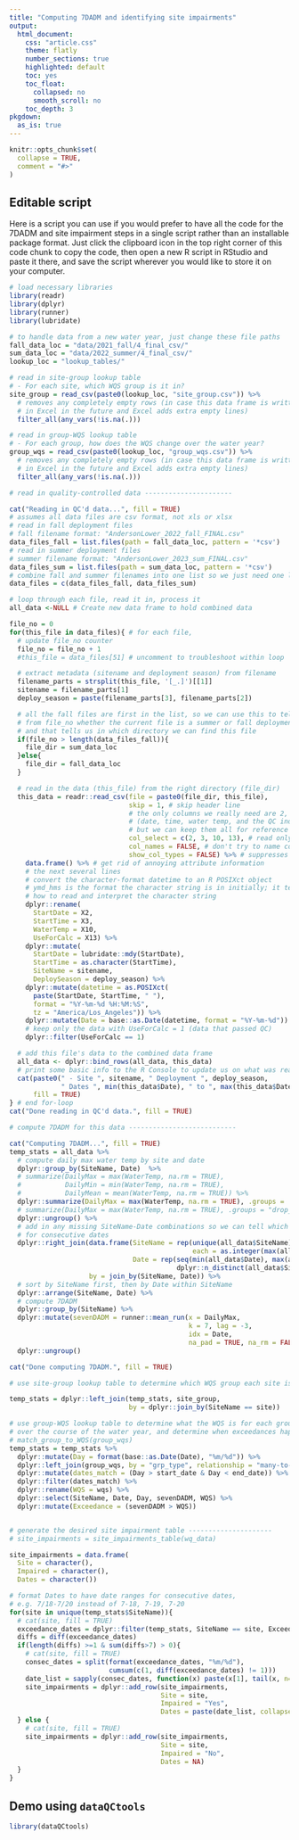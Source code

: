 ```yaml
---
title: "Computing 7DADM and identifying site impairments"
output:
  html_document:
    css: "article.css"
    theme: flatly
    number_sections: true
    highlighted: default 
    toc: yes
    toc_float:
      collapsed: no
      smooth_scroll: no
    toc_depth: 3
pkgdown:
  as_is: true
---
```


```r
knitr::opts_chunk$set(
  collapse = TRUE,
  comment = "#>"
)
```

## Editable script

Here is a script you can use if you would prefer to have all the code for the 7DADM and site impairment steps in a single script rather than an installable package format. Just click the clipboard icon in the top right corner of this code chunk to copy the code, then open a new R script in RStudio and paste it there, and save the script wherever you would like to store it on your computer.

```r
# load necessary libraries
library(readr)
library(dplyr)
library(runner)
library(lubridate)

# to handle data from a new water year, just change these file paths
fall_data_loc = "data/2021_fall/4_final_csv/"
sum_data_loc = "data/2022_summer/4_final_csv/"
lookup_loc = "lookup_tables/"

# read in site-group lookup table
# - For each site, which WQS group is it in?
site_group = read_csv(paste0(lookup_loc, "site_group.csv")) %>%
  # removes any completely empty rows (in case this data frame is written
  # in Excel in the future and Excel adds extra empty lines)
  filter_all(any_vars(!is.na(.)))

# read in group-WQS lookup table
# - For each group, how does the WQS change over the water year?
group_wqs = read_csv(paste0(lookup_loc, "group_wqs.csv")) %>%
  # removes any completely empty rows (in case this data frame is written
  # in Excel in the future and Excel adds extra empty lines)
  filter_all(any_vars(!is.na(.)))

# read in quality-controlled data ----------------------

cat("Reading in QC'd data...", fill = TRUE)
# assumes all data files are csv format, not xls or xlsx
# read in fall deployment files
# fall filename format: "AndersonLower_2022_fall_FINAL.csv"
data_files_fall = list.files(path = fall_data_loc, pattern = '*csv')
# read in summer deployment files
# summer filename format: "AndersonLower_2023_sum_FINAL.csv"
data_files_sum = list.files(path = sum_data_loc, pattern = '*csv')
# combine fall and summer filenames into one list so we just need one loop
data_files = c(data_files_fall, data_files_sum)

# loop through each file, read it in, process it
all_data <-NULL # Create new data frame to hold combined data

file_no = 0
for(this_file in data_files){ # for each file,
  # update file_no counter
  file_no = file_no + 1
  #this_file = data_files[51] # uncomment to troubleshoot within loop

  # extract metadata (sitename and deployment season) from filename
  filename_parts = strsplit(this_file, '[_.]')[[1]]
  sitename = filename_parts[1]
  deploy_season = paste(filename_parts[3], filename_parts[2])

  # all the fall files are first in the list, so we can use this to tell
  # from file_no whether the current file is a summer or fall deployment
  # and that tells us in which directory we can find this file
  if(file_no > length(data_files_fall)){
    file_dir = sum_data_loc
  }else{
    file_dir = fall_data_loc
  }

  # read in the data (this_file) from the right directory (file_dir)
  this_data = readr::read_csv(file = paste0(file_dir, this_file),
                              skip = 1, # skip header line
                              # the only columns we really need are 2, 3, 10, and 13,
                              # (date, time, water temp, and the QC indicator UseForCalc)
                              # but we can keep them all for reference
                              col_select = c(2, 3, 10, 13), # read only the four columns of data we need
                              col_names = FALSE, # don't try to name columns from a row of the file
                              show_col_types = FALSE) %>% # suppresses print message
    data.frame() %>% # get rid of annoying attribute information
    # the next several lines
    # convert the character-format datetime to an R POSIXct object
    # ymd_hms is the format the character string is in initially; it tells R
    # how to read and interpret the character string
    dplyr::rename(
      StartDate = X2,
      StartTime = X3,
      WaterTemp = X10,
      UseForCalc = X13) %>%
    dplyr::mutate(
      StartDate = lubridate::mdy(StartDate),
      StartTime = as.character(StartTime),
      SiteName = sitename,
      DeploySeason = deploy_season) %>%
    dplyr::mutate(datetime = as.POSIXct(
      paste(StartDate, StartTime, " "),
      format = "%Y-%m-%d %H:%M:%S",
      tz = "America/Los_Angeles")) %>%
    dplyr::mutate(Date = base::as.Date(datetime, format = "%Y-%m-%d")) %>%
    # keep only the data with UseForCalc = 1 (data that passed QC)
    dplyr::filter(UseForCalc == 1)

  # add this file's data to the combined data frame
  all_data <- dplyr::bind_rows(all_data, this_data)
  # print some basic info to the R Console to update us on what was read in
  cat(paste0(" - Site ", sitename, " Deployment ", deploy_season,
             " Dates ", min(this_data$Date), " to ", max(this_data$Date)),
      fill = TRUE)
} # end for-loop
cat("Done reading in QC'd data.", fill = TRUE)

# compute 7DADM for this data ---------------------------

cat("Computing 7DADM...", fill = TRUE)
temp_stats = all_data %>%
  # compute daily max water temp by site and date
  dplyr::group_by(SiteName, Date)  %>%
  # summarize(DailyMax = max(WaterTemp, na.rm = TRUE),
  #           DailyMin = min(WaterTemp, na.rm = TRUE),
  #           DailyMean = mean(WaterTemp, na.rm = TRUE)) %>%
  dplyr::summarize(DailyMax = max(WaterTemp, na.rm = TRUE), .groups = 'drop') %>%
  # summarize(DailyMax = max(WaterTemp, na.rm = TRUE), .groups = "drop_last") %>%
  dplyr::ungroup() %>%
  # add in any missing SiteName-Date combinations so we can tell which data is
  # for consecutive dates
  dplyr::right_join(data.frame(SiteName = rep(unique(all_data$SiteName),
                                              each = as.integer(max(all_data$Date)-min(all_data$Date))+1),
                               Date = rep(seq(min(all_data$Date), max(all_data$Date), 1),
                                          dplyr::n_distinct(all_data$SiteName))),
                    by = join_by(SiteName, Date)) %>%
  # sort by SiteName first, then by Date within SiteName
  dplyr::arrange(SiteName, Date) %>%
  # compute 7DADM
  dplyr::group_by(SiteName) %>%
  dplyr::mutate(sevenDADM = runner::mean_run(x = DailyMax,
                                             k = 7, lag = -3,
                                             idx = Date,
                                             na_pad = TRUE, na_rm = FALSE)) %>%
  dplyr::ungroup()

cat("Done computing 7DADM.", fill = TRUE)

# use site-group lookup table to determine which WQS group each site is in -----

temp_stats = dplyr::left_join(temp_stats, site_group,
                              by = dplyr::join_by(SiteName == site))

# use group-WQS lookup table to determine what the WQS is for each group ------
# over the course of the water year, and determine when exceedances happen
# match_group_to_WQS(group_wqs)
temp_stats = temp_stats %>%
  dplyr::mutate(Day = format(base::as.Date(Date), "%m/%d")) %>%
  dplyr::left_join(group_wqs, by = "grp_type", relationship = "many-to-many") %>%
  dplyr::mutate(dates_match = (Day > start_date & Day < end_date)) %>%
  dplyr::filter(dates_match) %>%
  dplyr::rename(WQS = wqs) %>%
  dplyr::select(SiteName, Date, Day, sevenDADM, WQS) %>%
  dplyr::mutate(Exceedance = (sevenDADM > WQS))


# generate the desired site impairment table ---------------------
# site_impairments = site_impairments_table(wq_data)

site_impairments = data.frame(
  Site = character(),
  Impaired = character(),
  Dates = character())

# format Dates to have date ranges for consecutive dates,
# e.g. 7/18-7/20 instead of 7-18, 7-19, 7-20
for(site in unique(temp_stats$SiteName)){
  # cat(site, fill = TRUE)
  exceedance_dates = dplyr::filter(temp_stats, SiteName == site, Exceedance)$Date
  diffs = diff(exceedance_dates)
  if(length(diffs) >=1 & sum(diffs>7) > 0){
    # cat(site, fill = TRUE)
    consec_dates = split(format(exceedance_dates, "%m/%d"),
                         cumsum(c(1, diff(exceedance_dates) != 1)))
    date_list = sapply(consec_dates, function(x) paste(x[1], tail(x, n=1), sep = "-"))
    site_impairments = dplyr::add_row(site_impairments,
                                      Site = site,
                                      Impaired = "Yes",
                                      Dates = paste(date_list, collapse = ", "))
  } else {
    # cat(site, fill = TRUE)
    site_impairments = dplyr::add_row(site_impairments,
                                      Site = site,
                                      Impaired = "No",
                                      Dates = NA)
  }
}
```


## Demo using `dataQCtools`

```r
library(dataQCtools)
```
